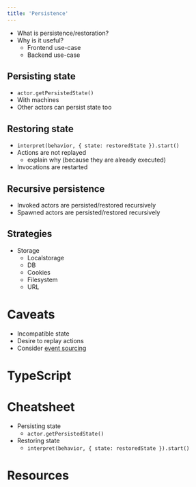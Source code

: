 ```yaml
---
title: 'Persistence'
---
```


<!-- TODO: -->

- What is persistence/restoration?
- Why is it useful?
  - Frontend use-case
  - Backend use-case

## Persisting state

- `actor.getPersistedState()`
- With machines
- Other actors can persist state too

## Restoring state

- `interpret(behavior, { state: restoredState }).start()`
- Actions are not replayed
  - explain why (because they are already executed)
- Invocations are restarted

## Recursive persistence

- Invoked actors are persisted/restored recursively
- Spawned actors are persisted/restored recursively

## Strategies

- Storage
  - Localstorage
  - DB
  - Cookies
  - Filesystem
  - URL

# Caveats

- Incompatible state
- Desire to replay actions
- Consider [event sourcing](#)

# TypeScript

# Cheatsheet

- Persisting state
  - `actor.getPersistedState()`
- Restoring state
  - `interpret(behavior, { state: restoredState }).start()`

# Resources
